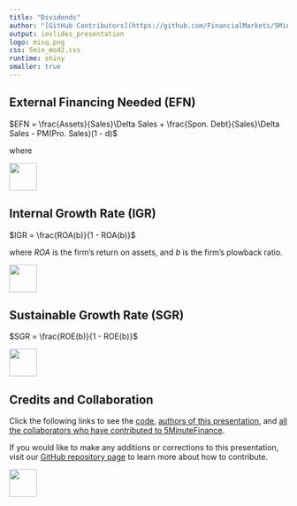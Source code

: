 ```yaml
---
title: "Dividends"
author: "[GitHub Contributors](https://github.com/FinancialMarkets/5MinuteFinance/graphs/contributors)"
output: ioslides_presentation
logo: misq.png
css: 5min_mod2.css
runtime: shiny
smaller: true
---
```


## External Financing Needed (EFN)

$EFN = \frac{Assets}{Sales}\Delta Sales + \frac{Spon. Debt}{Sales}\Delta Sales - PM(Pro. Sales)(1 - d)$

where 

<div class="MIfooter"><img src="mi.png" style="height:50px;"></div> 

## Internal Growth Rate (IGR)

$IGR = \frac{ROA(b)}{1 - ROA(b)}$

where *ROA* is the firm's return on assets, and *b* is the firm's plowback ratio.

<div class="MIfooter"><img src="mi.png" style="height:50px;"></div> 

## Sustainable Growth Rate (SGR)

$SGR = \frac{ROE(b)}{1 - ROE(b)}$

<div class="MIfooter"><img src="mi.png" style="height:50px;"></div> 


## Credits and Collaboration

Click the following links to see the [code](https://github.com/FinancialMarkets/5MinuteFinance/blob/master/Corporate_Finance/basic_financial_statements/basic_financial_statements.Rmd), [authors of this presentation](https://github.com/FinancialMarkets/5MinuteFinance/blame/master/Corporate_Finance/basic_financial_statements/basic_financial_statements.Rmd), and [all the collaborators who have contributed to 5MinuteFinance](https://github.com/FinancialMarkets/5MinuteFinance/graphs/contributors).

If you would like to make any additions or corrections to this presentation, visit our [GitHub repository page](https://github.com/FinancialMarkets/5MinuteFinance#how-to-contribute) to learn more about how to contribute.

<div class="MIfooter"><img src="mi.png" style="height:50px;"></div> 

